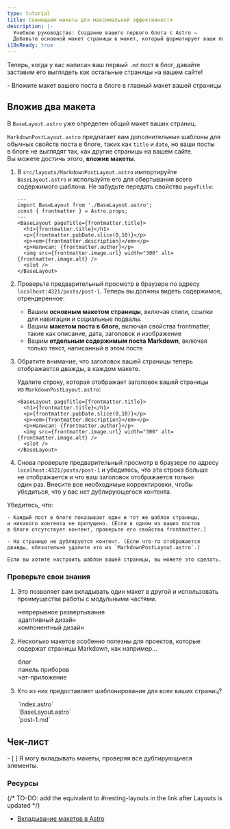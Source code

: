 ```yaml
---
type: tutorial
title: Совмещаем макеты для максимальной эффективности
description: |-
  Учебное руководство: Создание вашего первого блога с Astro —
  Добавьте основной макет страницы в макет, который форматирует ваши посты в блоге
i18nReady: true
---
```




Теперь, когда у вас написан ваш первый `.md` пост в блог, давайте заставим его выглядеть как остальные страницы на вашем сайте!

<PreCheck>
  - Вложите макет вашего поста в блоге в главный макет вашей страницы
</PreCheck>

## Вложив два макета

В `BaseLayout.astro` уже определен общий макет ваших страниц.

`MarkdownPostLayout.astro` предлагает вам дополнительные шаблоны для обычных свойств поста в блоге, таких как `title` и `date`, но ваши посты в блоге не выглядят так, как другие страницы на вашем сайте. Вы можете достичь этого, **вложив макеты**.

1. В `src/layouts/MarkdownPostLayout.astro` импортируйте `BaseLayout.astro` и используйте его для обертывания всего содержимого шаблона. Не забудьте передать свойство `pageTitle`:

    ```astro title="src/layouts/MarkdownPostLayout.astro" ins={2,5,12}
    ---
    import BaseLayout from './BaseLayout.astro';
    const { frontmatter } = Astro.props;
    ---
    <BaseLayout pageTitle={frontmatter.title}>
      <h1>{frontmatter.title}</h1>
      <p>{frontmatter.pubDate.slice(0,10)}</p>
      <p><em>{frontmatter.description}</em></p>
      <p>Написал: {frontmatter.author}</p>
      <img src={frontmatter.image.url} width="300" alt={frontmatter.image.alt} />
      <slot />
    </BaseLayout>
    ```

2. Проверьте предварительный просмотр в браузере по адресу `localhost:4321/posts/post-1`. Теперь вы должны видеть содержимое, отрендеренное:

   - Вашим **основным макетом страницы**, включая стили, ссылки для навигации и социальные подвалы.
   - Вашим **макетом поста в блоге**, включая свойства frontmatter, такие как описание, дата, заголовок и изображение
   - Вашим **отдельным содержимым поста Markdown**, включая только текст, написанный в этом посте

3. Обратите внимание, что заголовок вашей страницы теперь отображается дважды, в каждом макете.

    Удалите строку, которая отображает заголовок вашей страницы из `MarkdownPostLayout.astro`:

    ```astro title="src/layouts/MarkdownPostLayout.astro" del={2}
    <BaseLayout pageTitle={frontmatter.title}>
      <h1>{frontmatter.title}</h1>
      <p>{frontmatter.pubDate.slice(0,10)}</p>
      <p><em>{frontmatter.description}</em></p>
      <p>Написал: {frontmatter.author}</p>
      <img src={frontmatter.image.url} width="300" alt={frontmatter.image.alt} />
      <slot />
    </BaseLayout>
    ```

5. Снова проверьте предварительный просмотр в браузере по адресу `localhost:4321/posts/post-1` и убедитесь, что эта строка больше не отображается и что ваш заголовок отображается только один раз. Внесите все необходимые корректировки, чтобы убедиться, что у вас нет дублирующегося контента.

  Убедитесь, что:

    - Каждый пост в блоге показывает один и тот же шаблон страницы, и никакого контента не пропущено. (Если в одном из ваших постов в блоге отсутствует контент, проверьте его свойства frontmatter.)

    - На странице не дублируется контент. (Если что-то отображается дважды, обязательно удалите это из `MarkdownPostLayout.astro`.)

    Если вы хотите настроить шаблон вашей страницы, вы можете это сделать.




<Box icon="question-mark">

### Проверьте свои знания

1. Это позволяет вам вкладывать один макет в другой и использовать преимущества работы с модульными частями.

    <MultipleChoice>
        <Option>
            непрерывное развертывание
        </Option>
        <Option>
            адаптивный дизайн
        </Option>
        <Option isCorrect>
            компонентный дизайн
        </Option>
    </MultipleChoice>

2. Несколько макетов особенно полезны для проектов, которые содержат страницы Markdown, как например…

    <MultipleChoice>
        <Option isCorrect>
            блог
        </Option>
        <Option>
        панель приборов
        </Option>
        <Option>
            чат-приложение
        </Option>
    </MultipleChoice>

3. Кто из них предоставляет шаблонирование для всех ваших страниц?

    <MultipleChoice>
        <Option>
            `index.astro`
        </Option>
        <Option isCorrect>
            `BaseLayout.astro`
        </Option>
        <Option>
            `post-1.md`
        </Option>
    </MultipleChoice>
</Box>

<Box icon="check-list">

## Чек-лист

<Checklist>
- [ ] Я могу вкладывать макеты, проверяя все дублирующиеся элементы.
</Checklist>
</Box>

### Ресурсы

{/* TO-DO: add the equivalent to #nesting-layouts in the link after Layouts is updated */}
- [Вкладывание макетов в Astro](/ru/core-concepts/layouts/)
